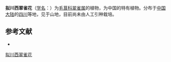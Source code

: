 {{Speciesbox
| name = 拟川西翠雀花
| status = 
| status_system = 
| image =
| genus = Delphinium
| species = pseudotongolense
| authority = W. T. Wang
}}

'''拟川西翠雀花'''（[[学名|学名]]：{{lang|la|''Delphinium pseudotongolense''}}）为[[毛茛科|毛茛科]][[翠雀属|翠雀属]]的植物，为中国的特有植物。分布于[[中国大陆|中国大陆]]的[[四川|四川]]等地，见于山地，目前尚未由人工引种栽培。

== 参考文献 ==
<div class="references-small">
* {{cite web| url =http://www.bioinfo.cn/db05/KmzwSpecies.php?action=view&id=18469| title =拟川西翠雀花| work =《中国高等植物数据库全库》| publisher =中国科学院微生物研究所| author =昆明植物研究所| accessdate =2009-02-25| deadurl =yes| archiveurl =https://web.archive.org/web/20160305054934/http://www.bioinfo.cn/db05/KmzwSpecies.php?action=view&id=18469| archivedate =2016-03-05}}
</div>
{{Taxonbar|from=Q11077410}}

[[Category:翠雀属|拟川西翠雀花]]


{{植物小作品}}